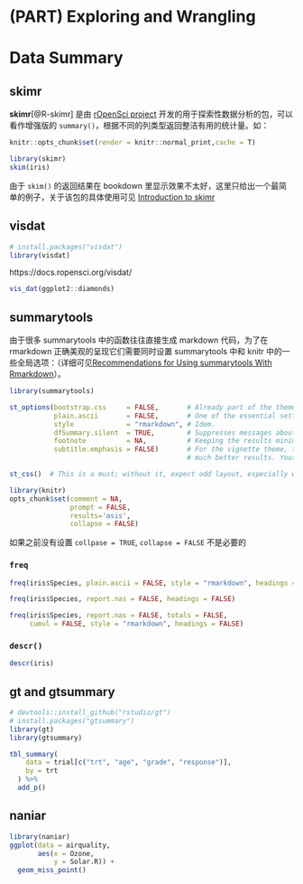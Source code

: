 # (PART) Exploring and Wrangling {-} 

# Data Summary


## skimr 

**skimr**[@R-skimr] 是由 [rOpenSci project](https://github.com/ropensci) 开发的用于探索性数据分析的包，可以看作增强版的 `summary()`，根据不同的列类型返回整洁有用的统计量。如：  

```r
knitr::opts_chunk$set(render = knitr::normal_print,cache = T)
```


```r
library(skimr)
skim(iris)
```

由于 `skim()` 的返回结果在 bookdown 里显示效果不太好，这里只给出一个最简单的例子，关于该包的具体使用可见 [Introduction to skimr](https://qiushi.netlify.com/post/introduction-to-skimr/)  

## visdat 


```r
# install.packages("visdat")
library(visdat)
```

https://docs.ropensci.org/visdat/    

```r
vis_dat(ggplot2::diamonds)
```

## summarytools  

由于很多 summarytools 中的函数往往直接生成 markdown 代码，为了在 rmarkdown 正确美观的呈现它们需要同时设置 summarytools 中和 knitr 中的一些全局选项：（详细可见[Recommendations for Using summarytools With Rmarkdown](https://cran.r-project.org/web/packages/summarytools/vignettes/Recommendations-rmarkdown.html#dfsummary)）。  

```r
library(summarytools)
```


```r
st_options(bootstrap.css     = FALSE,       # Already part of the theme so no need for it
           plain.ascii       = FALSE,       # One of the essential settings
           style             = "rmarkdown", # Idem.
           dfSummary.silent  = TRUE,        # Suppresses messages about temporary files
           footnote          = NA,          # Keeping the results minimalistic
           subtitle.emphasis = FALSE)       # For the vignette theme, this gives
                                            # much better results. Your mileage may vary.

st_css()  # This is a must; without it, expect odd layout, especially with dfSummary()
```



```r
library(knitr)
opts_chunk$set(comment = NA, 
               prompt = FALSE,
               results='asis',
               collapse = FALSE)
```

如果之前没有设置 `collpase = TRUE`, `collapse = FALSE` 不是必要的



### `freq`

```r
freq(iris$Species, plain.ascii = FALSE, style = "rmarkdown", headings = FALSE)
```


```r
freq(iris$Species, report.nas = FALSE, headings = FALSE)
```

```r
freq(iris$Species, report.nas = FALSE, totals = FALSE,
     cumul = FALSE, style = "rmarkdown", headings = FALSE)
```


### `descr()`  

```r
descr(iris)
```

## gt and gtsummary  

```r
# devtools::install_github("rstudio/gt")
# install.packages("gtsummary")
library(gt)
library(gtsummary)
```

```r
tbl_summary(
    data = trial[c("trt", "age", "grade", "response")],
    by = trt
  ) %>%
  add_p() 
```

## naniar  

```r
library(naniar)
ggplot(data = airquality,
       aes(x = Ozone,
           y = Solar.R)) +
  geom_miss_point()
```

